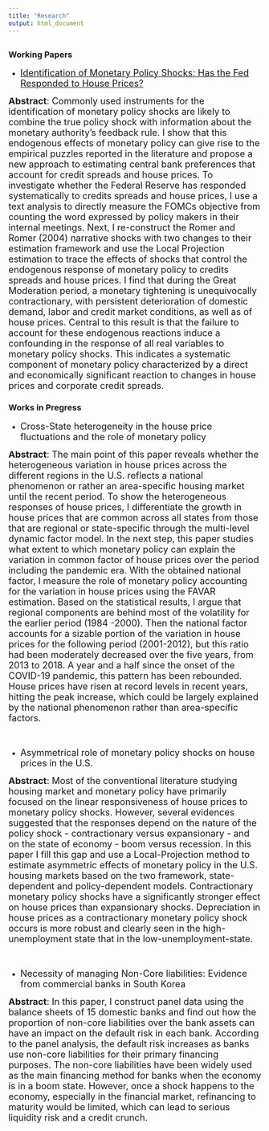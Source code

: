 ```yaml
---
title: "Research"
output: html_document
---
```


## {.tabset}

### Working Papers

- <a href="JMP.pdf#" class="download" title="Download JMP as PDF"> <font size="4"> Identification of Monetary Policy Shocks; Has the Fed Responded to House Prices?  </font> </a> <br />

<font size="4"> **Abstract**: Commonly used instruments for the identification of monetary policy shocks are likely to combine the true policy shock with information about the monetary authority’s feedback rule. I show that this endogenous effects of monetary policy can give rise to the empirical puzzles reported in the literature and propose a new approach to estimating central bank preferences that account for credit spreads and house prices. To investigate whether the Federal Reserve has responded systematically to credits spreads and house prices, I use a text analysis to directly measure the FOMCs objective from counting the word expressed by policy makers in their internal meetings. Next, I re-construct the Romer and Romer (2004) narrative shocks with two changes to their estimation framework and use the Local Projection estimation to trace the effects of shocks that control the endogenous response of monetary policy to credits spreads and house prices. I find that during the Great Moderation period, a monetary tightening is unequivocally contractionary, with persistent deterioration of domestic demand, labor and credit market conditions, as well as of house prices. Central to this result is that the failure to account for these endogenous reactions induce a confounding in the response of all real variables to monetary policy shocks. This indicates a systematic component of monetary policy characterized by a direct and economically significant reaction to changes in house prices and corporate credit spreads. </font> <br />

### Works in Pregress

- <font size="4"> Cross-State heterogeneity in the house price fluctuations and the role of monetary policy </font> <br />

<font size="4"> **Abstract**: The main point of this paper reveals whether the heterogeneous variation in house prices across the different regions in the U.S. reflects a national phenomenon or rather an area-specific housing market until the recent period. To show the heterogeneous responses of house prices, I differentiate the growth in house prices that are common across all states from those that are regional or state-specific through the multi-level dynamic factor model. In the next step, this paper studies what extent to which monetary policy can explain the variation in common factor of house prices over the period including the pandemic era. With the obtained national factor, I measure the role of monetary policy accounting for the variation in house prices using the FAVAR estimation. Based on the statistical results, I argue that regional components are behind most of the volatility for the earlier period (1984 -2000). Then the national factor accounts for a sizable portion of the variation in house prices for the following period (2001-2012), but this ratio had been moderately decreased over the five years, from 2013 to 2018. A year and a half since the onset of the COVID-19 pandemic, this pattern has been rebounded. House prices have risen at record levels in recent years, hitting the peak increase, which could be largely explained by the national phenomenon rather than area-specific factors.
 </font> <br /> <br /> <br />

- <font size="4"> Asymmetrical role of monetary policy shocks on house prices in the U.S. </font> <br />

<font size="4"> **Abstract**: Most of the conventional literature studying housing market and monetary policy have primarily focused on the linear responsiveness of house prices to monetary policy shocks. However, several evidences suggested that the responses depend on the nature of the policy shock - contractionary versus expansionary - and on the state of economy - boom versus recession. In this paper I fill this gap and use a Local-Projection method to estimate asymmetric effects of monetary policy in the U.S. housing markets based on the two framework, state-dependent and policy-dependent models. Contractionary monetary policy shocks have a significantly stronger effect on house prices than expansionary shocks. Depreciation in house prices as a contractionary monetary policy shock occurs is more robust and clearly seen in the high-unemployment state that in the low-unemployment-state.
 </font> <br /> <br /> <br />
 
- <font size="4"> Necessity of managing Non-Core liabilities: Evidence from commercial banks in South Korea </font> <br />

<font size="4"> **Abstract**: In this paper, I construct panel data using the balance sheets of 15 domestic banks and find out how the proportion of non-core liabilities over the bank assets can have an impact on the default risk in each bank. According to the panel analysis, the default risk increases as banks use non-core liabilities for their primary financing purposes. The non-core liabilities have been widely used as the main financing method for banks when the economy is in a boom state. However, once a shock happens to the economy, especially in the financial market, refinancing to maturity would be limited, which can lead to serious liquidity risk and a credit crunch.
 </font> <br />
